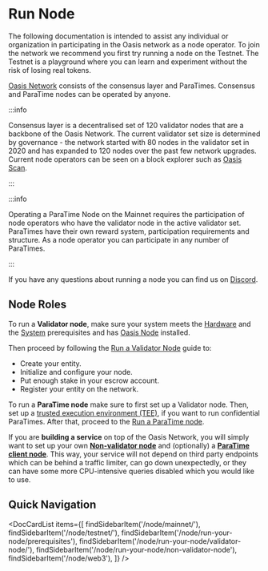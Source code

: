 
# Run Node

The following documentation is intended to assist any individual or
organization in participating in the Oasis network as a node operator. To join
the network we recommend you first try running a node on the Testnet. The
Testnet is a playground where you can learn and experiment without the risk
of losing real tokens.

[Oasis Network] consists of the consensus layer and ParaTimes. Consensus and
ParaTime nodes can be operated by anyone.

:::info

Consensus layer is a decentralised set of 120 validator nodes that are a
backbone of the Oasis Network. The current validator set size is determined by
governance - the network started with 80 nodes in the validator set in 2020 and
has expanded to 120 nodes over the past few network upgrades. Current node
operators can be seen on a block explorer such as [Oasis Scan].

:::

:::info

Operating a ParaTime Node on the Mainnet requires the participation of node
operators who have the validator node in the active validator set. ParaTimes
have their own reward system, participation requirements and structure. As a
node operator you can participate in any number of ParaTimes.

:::

If you have any questions about running a node you can find us on [Discord].

[Oasis Network]: ..//general/oasis-network/README.mdx
[Oasis Scan]: https://www.oasisscan.com/validators
[Discord]: https://oasis.io/discord

## Node Roles

To run a **Validator node**, make sure your system meets the [Hardware] and the
[System] prerequisites and has [Oasis Node] installed.

Then proceed by following the [Run a Validator Node] guide to:

* Create your entity.
* Initialize and configure your node.
* Put enough stake in your escrow account.
* Register your entity on the network.

To run a **ParaTime node** make sure to first set up a Validator node. Then,
set up a [trusted execution environment (TEE)], if you want to run confidential
ParaTimes. After that, proceed to the [Run a ParaTime node].

If you are **building a service** on top of the Oasis Network, you will simply
want to set up your own **[Non-validator node]** and (optionally) a
**[ParaTime client node]**. This way, your service will not depend on third
party endpoints which can be behind a traffic limiter, can go down unexpectedly,
or they can have some more CPU-intensive queries disabled which you would like
to use.

[Hardware]: ./run-your-node/prerequisites/hardware-recommendations.md
[System]: ./run-your-node/prerequisites/system-configuration.mdx
[Oasis Node]: ./run-your-node/prerequisites/oasis-node.md
[Run a Validator Node]: ./run-your-node/validator-node/README.md
[trusted execution environment (TEE)]: ./run-your-node/prerequisites/set-up-trusted-execution-environment-tee.md
[Run a ParaTime node]: ./run-your-node/paratime-node.mdx
[ParaTime client node]: ./run-your-node/paratime-node.mdx
[Non-validator node]: ./run-your-node/non-validator-node.md

## Quick Navigation

<DocCardList items={[
    findSidebarItem('/node/mainnet/'),
    findSidebarItem('/node/testnet/'),
    findSidebarItem('/node/run-your-node/prerequisites'),
    findSidebarItem('/node/run-your-node/validator-node/'),
    findSidebarItem('/node/run-your-node/non-validator-node'),
    findSidebarItem('/node/web3'),
]} />
